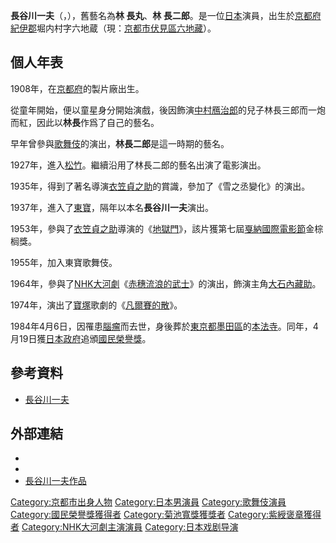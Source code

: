 {{no footnotes|time=2014-12-08T15:45:12+00:00}}
{{onesource|time=2014-12-08T15:45:12+00:00}}
{{藝人
| 姓名 = 長谷川一夫
| 類型= 男演員
| 圖片 = Chōjirō Hayashi.jpg
| 圖片簡介 = 
| 圖片尺寸 = 250px
| 本名     = 長谷川一夫
| 外文名 = 長谷川 一夫
| 外文= 日文
| 羅馬拼音= Kazuo Hasegawa
| 別名=  林 長丸 <br/>林 長二郎
| 出生日期 = 1908年2月27日
| 出生地點 = {{JPN}}[[京都府|京都府]][[紀伊郡|紀伊郡]]堀内村字六地蔵（現：[[京都市|京都市]][[伏見區|伏見區]][[六地藏|六地藏]]）
|逝世日期 = {{death date and age|1984|4|6|1908|2|27}}
| 逝世地點 = {{JPN}}[[東京都|東京都]][[港區_(東京都)|港區]][[西新橋|西新橋]]
| 國籍 = {{JPN}}
| 職業 = [[演員|演員]]
| 語言 = [[日語|日語]]
| 教育程度 =
| 配偶 = 
| 活躍年代 = 1927年－1984年
| 經紀公司 = 
| 代表作 = 
| 網站 =  
| IMDb = 
| 電影 = 
| 電視節目 = 
}}

'''長谷川一夫'''（{{jpn|j=長谷川 一夫|hg=はせがわ かずお|rm=Hasegawa Kazuo}}，{{bd|1908年|2月27日|1984年|4月6日|Hasegawa Kazuo}}），舊藝名為'''林 長丸'''、'''林 長二郎'''。是一位[[日本|日本]]演員，出生於[[京都府|京都府]][[紀伊郡|紀伊郡]]堀内村字六地蔵（現：[[京都市|京都市]][[伏見區|伏見區]][[六地藏|六地藏]]）。

== 個人年表 ==
1908年，在[[京都府|京都府]]的製片廠出生。

從童年開始，便以童星身分開始演戲，後因飾演[[中村鴈治郎|中村鴈治郎]]的兒子林長三郎而一炮而紅，因此以'''林長'''作爲了自己的藝名。

早年曾參與[[歌舞伎|歌舞伎]]的演出，'''林長二郎'''是這一時期的藝名。

1927年，進入[[松竹|松竹]]。繼續沿用了林長二郎的藝名出演了電影演出。

1935年，得到了著名導演[[衣笠貞之助|衣笠貞之助]]的賞識，參加了《雪之丞變化》的演出。

1937年，進入了[[東寶|東寶]]，隔年以本名'''長谷川一夫'''演出。

1953年，參與了[[衣笠貞之助|衣笠貞之助]]導演的《[[地獄門|地獄門]]》，該片獲第七屆[[戛納國際電影節|戛納國際電影節]]金棕榈獎。

1955年，加入東寶歌舞伎。

1964年，參與了[[NHK|NHK]][[大河劇|大河劇]]《[[赤穗浪士_(大河劇)|赤穗流浪的武士]]》的演出，飾演主角[[大石內藏助|大石內藏助]]。

1974年，演出了[[寶塚|寶塚]]歌劇的《[[凡爾賽的散|凡爾賽的散]]》。

1984年4月6日，因罹患[[腦瘤|腦瘤]]而去世，身後葬於[[東京都|東京都]][[墨田區|墨田區]]的[[本法寺_(墨田區)|本法寺]]。同年，4月19日獲[[日本政府|日本政府]]追頒[[國民榮譽獎|國民榮譽獎]]。

==參考資料==
{{Reflist}}
* [http://tc.wangchao.net.cn/baike/detail_971829.html 長谷川一夫]

== 外部連結 ==
*{{IMDb name|0367928|長谷川一夫}}
*{{Find a Grave|6134665|長谷川一夫}}
* [http://www.jmdb.ne.jp/person/p0283520.htm 長谷川一夫作品]

{{國民榮譽獎}}
{{NHK大河劇主演演員}}

{{Commons category|Kazuo Hasegawa}}
{{DEFAULTSORT:Hasegawa, Kazuo}}
[[Category:京都市出身人物|Category:京都市出身人物]]
[[Category:日本男演員|Category:日本男演員]]
[[Category:歌舞伎演員|Category:歌舞伎演員]]
[[Category:國民榮譽獎獲得者|Category:國民榮譽獎獲得者]]
[[Category:菊池寬獎獲獎者|Category:菊池寬獎獲獎者]]
[[Category:紫綬褒章獲得者|Category:紫綬褒章獲得者]]
[[Category:NHK大河劇主演演員|Category:NHK大河劇主演演員]]
[[Category:日本戏剧导演|Category:日本戏剧导演]]